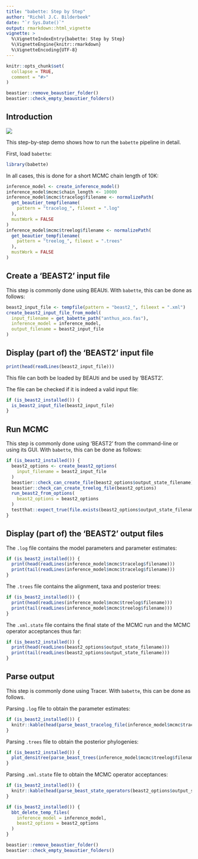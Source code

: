```yaml
---
title: "babette: Step by Step"
author: "Richèl J.C. Bilderbeek"
date: "`r Sys.Date()`"
output: rmarkdown::html_vignette
vignette: >
  %\VignetteIndexEntry{babette: Step by Step}
  %\VignetteEngine{knitr::rmarkdown}
  %\VignetteEncoding{UTF-8}
---
```


```r
knitr::opts_chunk$set(
  collapse = TRUE,
  comment = "#>"
)
```

```r
beastier::remove_beaustier_folder()
beastier::check_empty_beaustier_folders()
```


## Introduction

![](babette_logo.png)

This step-by-step demo shows how to run the `babette` pipeline in detail.

First, load `babette`:

```r
library(babette)
```

In all cases, this is done for a short MCMC chain length of 10K:

```r
inference_model <- create_inference_model()
inference_model$mcmc$chain_length <- 10000
inference_model$mcmc$tracelog$filename <- normalizePath(
  get_beautier_tempfilename(
    pattern = "tracelog_", fileext = ".log"
  ),
  mustWork = FALSE
)
inference_model$mcmc$treelog$filename <- normalizePath(
  get_beautier_tempfilename(
    pattern = "treelog_", fileext = ".trees"  
  ),
  mustWork = FALSE
)
```

## Create a 'BEAST2' input file

This step is commonly done using BEAUti.
With `babette`, this can be done as follows:

```r
beast2_input_file <- tempfile(pattern = "beast2_", fileext = ".xml")
create_beast2_input_file_from_model(
  input_filename = get_babette_path("anthus_aco.fas"),
  inference_model = inference_model,
  output_filename = beast2_input_file
)
```

## Display (part of) the 'BEAST2' input file

```r
print(head(readLines(beast2_input_file)))
```

This file can both be loaded by BEAUti and be used by 'BEAST2'.

The file can be checked if it is indeed a valid input file:

```r
if (is_beast2_installed()) {
  is_beast2_input_file(beast2_input_file)
}
```

## Run MCMC

This step is commonly done using 'BEAST2' from the command-line or using its GUI.
With `babette`, this can be done as follows:

```r
if (is_beast2_installed()) {
  beast2_options <- create_beast2_options(
    input_filename = beast2_input_file
  )
  beastier::check_can_create_file(beast2_options$output_state_filename)
  beastier::check_can_create_treelog_file(beast2_options)
  run_beast2_from_options(
    beast2_options = beast2_options
  )
  testthat::expect_true(file.exists(beast2_options$output_state_filename))
}
```

## Display (part of) the 'BEAST2' output files

The `.log` file contains the model parameters and parameter estimates:

```r
if (is_beast2_installed()) {
  print(head(readLines(inference_model$mcmc$tracelog$filename)))
  print(tail(readLines(inference_model$mcmc$tracelog$filename)))
}
```

The `.trees` file contains the alignment, taxa and posterior trees:

```r
if (is_beast2_installed()) {
  print(head(readLines(inference_model$mcmc$treelog$filename)))
  print(tail(readLines(inference_model$mcmc$treelog$filename)))
}
```

The `.xml.state` file contains the final state of the MCMC run and the
MCMC operator acceptances thus far:

```r
if (is_beast2_installed()) {
  print(head(readLines(beast2_options$output_state_filename)))
  print(tail(readLines(beast2_options$output_state_filename)))
}
```

## Parse output

This step is commonly done using Tracer.
With `babette`, this can be done as follows.

Parsing `.log` file to obtain the parameter estimates:

```r
if (is_beast2_installed()) {
  knitr::kable(head(parse_beast_tracelog_file(inference_model$mcmc$tracelog$filename)))
}
```

Parsing `.trees` file to obtain the posterior phylogenies:

```r
if (is_beast2_installed()) {
  plot_densitree(parse_beast_trees(inference_model$mcmc$treelog$filename))
}
```

Parsing `.xml.state` file to obtain the MCMC operator acceptances:

```r
if (is_beast2_installed()) {
  knitr::kable(head(parse_beast_state_operators(beast2_options$output_state_filename)))
}
```

```r
if (is_beast2_installed()) {
  bbt_delete_temp_files(
    inference_model = inference_model,
    beast2_options = beast2_options
  )
}
```


```r
beastier::remove_beaustier_folder()
beastier::check_empty_beaustier_folders()
```
